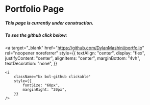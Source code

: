 # Portfolio Page

##### This page is currently under construction.

##### To see the github click below:
<a
	target="_blank"
	href="https://github.com/DylanMashini/portfolio"
	rel="noopener noreferrer"
	style={{
		textAlign: "center",
		display: "flex",
		justifyContent: "center",
		alignItems: "center",
		marginBottom: "4vh",
		textDecoration: "none",
	}}
>
	<i
		className="bx bxl-github clickable"
		style={{
			fontSize: "60px",
			marginRight: "20px",
		}}
	/>
</a>

